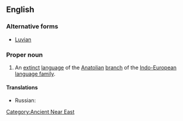 ==English==

===Alternative forms===
{{wikipedia}}
* [[Luvian]]

===Proper noun===
{{en-proper noun}}

# An [[extinct]] [[language]] of the [[Anatolian]] [[branch]] of the [[Indo-European]] [[language family]].

====Translations====
{{trans-top|language}}
* Russian: {{t|ru|лувийский|tr=|sc=Cyrl}}
{{trans-mid}}
{{trans-bottom}}

[[Category:Ancient Near East]]
